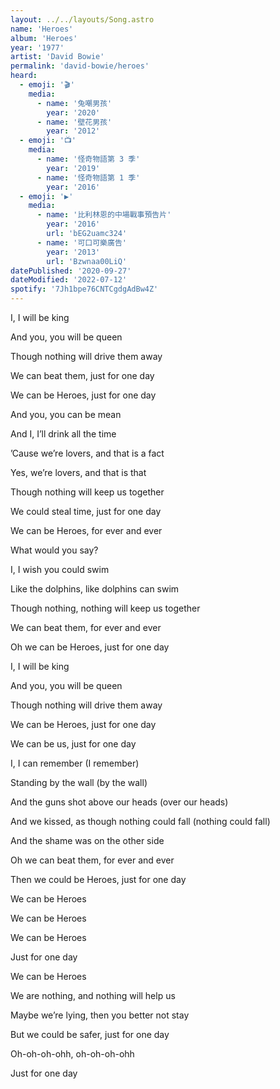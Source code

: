 ```yaml
---
layout: ../../layouts/Song.astro
name: 'Heroes'
album: 'Heroes'
year: '1977'
artist: 'David Bowie'
permalink: 'david-bowie/heroes'
heard:
  - emoji: '🎬'
    media:
      - name: '兔嘲男孩'
        year: '2020'
      - name: '壁花男孩'
        year: '2012'
  - emoji: '📺'
    media:
      - name: '怪奇物語第 3 季'
        year: '2019'
      - name: '怪奇物語第 1 季'
        year: '2016'
  - emoji: '▶️'
    media:
      - name: '比利林恩的中場戰事預告片'
        year: '2016'
        url: 'bEG2uamc324'
      - name: '可口可樂廣告'
        year: '2013'
        url: 'Bzwnaa00LiQ'
datePublished: '2020-09-27'
dateModified: '2022-07-12'
spotify: '7Jh1bpe76CNTCgdgAdBw4Z'
---
```


<LyricSection>

I, I will be king

And you, you will be queen

Though nothing will drive them away

We can beat them, just for one day

We can be Heroes, just for one day

</LyricSection>

<LyricSection>

And you, you can be mean

And I, I&rsquo;ll drink all the time

&rsquo;Cause we&rsquo;re lovers, and that is a fact

Yes, we&rsquo;re lovers, and that is that

Though nothing will keep us together

We could steal time, just for one day

We can be Heroes, for ever and ever

What would you say?

</LyricSection>

<LyricSection>

I, I wish you could swim

Like the dolphins, like dolphins can swim

Though nothing, nothing will keep us together

We can beat them, for ever and ever

Oh we can be Heroes, just for one day

</LyricSection>

<LyricSection>

I, I will be king

And you, you will be queen

Though nothing will drive them away

We can be Heroes, just for one day

We can be us, just for one day

</LyricSection>

<LyricSection>

I, I can remember (I remember)

Standing by the wall (by the wall)

And the guns shot above our heads (over our heads)

And we kissed, as though nothing could fall (nothing could fall)

And the shame was on the other side

Oh we can beat them, for ever and ever

Then we could be Heroes, just for one day

</LyricSection>

<LyricSection>

We can be Heroes

We can be Heroes

We can be Heroes

Just for one day

We can be Heroes

</LyricSection>

<LyricSection>

We are nothing, and nothing will help us

Maybe we&rsquo;re lying, then you better not stay

But we could be safer, just for one day

Oh-oh-oh-ohh, oh-oh-oh-ohh

Just for one day

</LyricSection>
